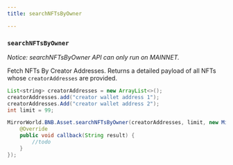 ```yaml
---
title: searchNFTsByOwner

---
```


### `searchNFTsByOwner`
*Notice: searchNFTsByOwner API can only run on MAINNET.*

Fetch NFTs By Creator Addresses. Returns a detailed payload of all NFTs whose `creatorAddresses`
are provided.

```java
List<string> creatorAddresses = new ArrayList<>();
creatorAddresses.add("creator wallet address 1");
creatorAddresses.Add("creator wallet address 2");
int limit = 99;

MirrorWorld.BNB.Asset.searchNFTsByOwner(creatorAddresses, limit, new MirrorCallback() {
    @Override
    public void callback(String result) {
        //todo
    }
});
```
